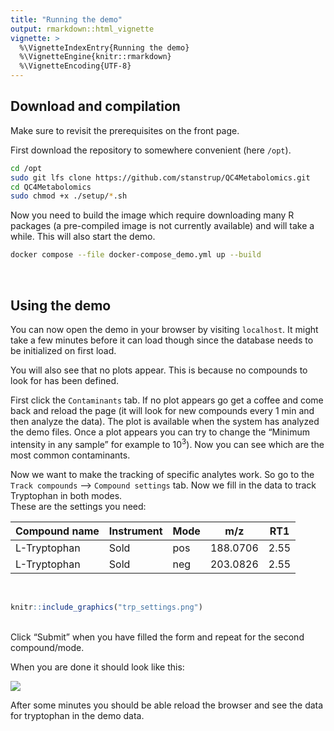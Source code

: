 ```yaml
---
title: "Running the demo"
output: rmarkdown::html_vignette
vignette: >
  %\VignetteIndexEntry{Running the demo}
  %\VignetteEngine{knitr::rmarkdown}
  %\VignetteEncoding{UTF-8}
---
```


## Download and compilation

Make sure to revisit the prerequisites on the front page.

First download the repository to somewhere convenient (here `/opt`).

``` bash
cd /opt
sudo git lfs clone https://github.com/stanstrup/QC4Metabolomics.git
cd QC4Metabolomics
sudo chmod +x ./setup/*.sh
```

Now you need to build the image which require downloading many R packages (a pre-compiled image is not currently available) and will take a while. This will also start the demo.

``` bash
docker compose --file docker-compose_demo.yml up --build
```

\

## Using the demo

You can now open the demo in your browser by visiting `localhost`. It might take a few minutes before it can load though since the database needs to be initialized on first load.

You will also see that no plots appear. This is because no compounds to look for has been defined.

First click the `Contaminants` tab. If no plot appears go get a coffee and come back and reload the page (it will look for new compounds every 1 min and then analyze the data). The plot is available when the system has analyzed the demo files. Once a plot appears you can try to change the "Minimum intensity in any sample" for example to 10^3^). Now you can see which are the most common contaminants.

Now we want to make the tracking of specific analytes work. So go to the `Track compounds` --\> `Compound settings` tab. Now we fill in the data to track Tryptophan in both modes.\
These are the settings you need:

| Compound name | Instrument | Mode | m/z      | RT1  |
|---------------|------------|------|----------|------|
| L-Tryptophan  | Sold       | pos  | 188.0706 | 2.55 |
| L-Tryptophan  | Sold       | neg  | 203.0826 | 2.55 |

\

```r
knitr::include_graphics("trp_settings.png")
```

\
Click "Submit" when you have filled the form and repeat for the second compound/mode.

When you are done it should look like this:

![](trp_settings.png)

After some minutes you should be able reload the browser and see the data for tryptophan in the demo data.
